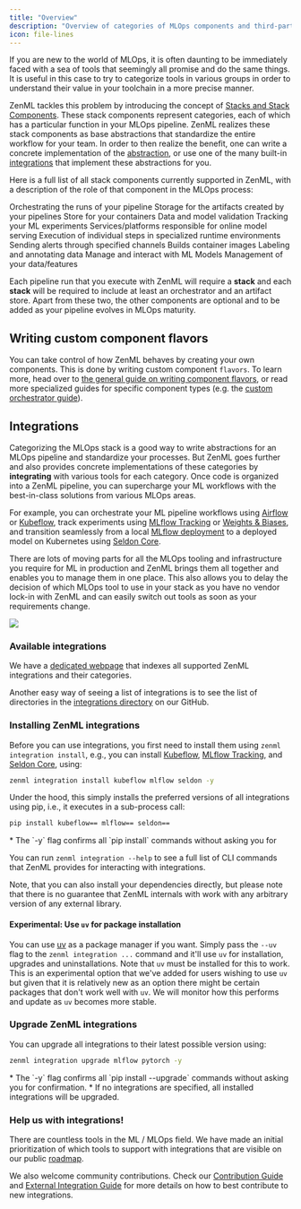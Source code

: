 ```yaml
---
title: "Overview"
description: "Overview of categories of MLOps components and third-party integrations."
icon: file-lines
---
```


If you are new to the world of MLOps, it is often daunting to be immediately faced with a sea of tools that seemingly all promise and do the same things. It is useful in this case to try to categorize tools in various groups in order to understand their value in your toolchain in a more precise manner.

ZenML tackles this problem by introducing the concept of [Stacks and Stack Components](/develop/user-guide/guides/production-guide/understand-stacks). These stack components represent categories, each of which has a particular function in your MLOps pipeline. ZenML realizes these stack components as base abstractions that standardize the entire workflow for your team. In order to then realize the benefit, one can write a concrete implementation of the [abstraction](/develop/stack-components/stack-deployment/implement-a-custom-stack-component), or use one of the many built-in [integrations](/develop/stack-components/component-guide) that implement these abstractions for you.

Here is a full list of all stack components currently supported in ZenML, with a description of the role of that component in the MLOps process:

<CardGroup cols={3}>
<Card title="Orchestrator" icon="sitemap" href="/develop/stack-components/orchestrators">
 Orchestrating the runs of your pipeline
 </Card>
 <Card title="Artifact Store" icon="box-archive" href="/develop/stack-components/artifact-stores">
  Storage for the artifacts created by your pipelines
  </Card>
  <Card title="Container Registry" icon="docker" href="/develop/stack-components/container-registries">
   Store for your containers
   </Card>
  <Card title="Data Validator" icon="check-double" href="/develop/stack-components/data-validators">
  Data and model validation
  </Card>
  <Card title="Experiment Tracker" icon="flask" href="/develop/stack-components/experiment-trackers">
  Tracking your ML experiments
  </Card> <Card title="Model Deployer" icon="rocket" href="/develop/stack-components/model-deployers">
  Services/platforms responsible for online model serving
  </Card>
  <Card title="Step Operator" icon="gear" href="/develop/stack-components/step-operators">
  Execution of individual steps in specialized runtime environments
  </Card>
  <Card title="Alerter" icon="bell" href="/develop/stack-components/alerters">
   Sending alerts through specified channels
  </Card> <Card title="Image Builder" icon="image" href="/develop/stack-components/image-builders">
  Builds container images
  </Card> <Card title="Annotator" icon="tags" href="/develop/stack-components/annotators">
  Labeling and annotating data
  </Card>
  <Card title="Model Registry" icon="database" href="/develop/stack-components/model-registries">
  Manage and interact with ML Models
  </Card>
   <Card title="Feature Store" icon="layer-group" href="/develop/stack-components/feature-stores">
   Management of your data/features
    </Card>
</CardGroup>

Each pipeline run that you execute with ZenML will require a **stack** and each **stack** will be required to include at least an orchestrator and an artifact store. Apart from these two, the other components are optional and to be added as your pipeline evolves in MLOps maturity.

## Writing custom component flavors

You can take control of how ZenML behaves by creating your own components. This is done by writing custom component `flavors`. To learn more, head over to [the general guide on writing component flavors](/develop/stack-components/stack-deployment/implement-a-custom-stack-component), or read more specialized guides for specific component types (e.g. the [custom orchestrator guide](/develop/stack-components/orchestrators/custom)).

## Integrations

Categorizing the MLOps stack is a good way to write abstractions for an MLOps pipeline and standardize your processes. But ZenML goes further and also provides concrete implementations of these categories by **integrating** with various tools for each category. Once code is organized into a ZenML pipeline, you can supercharge your ML workflows with the best-in-class solutions from various MLOps areas.

For example, you can orchestrate your ML pipeline workflows using [Airflow](/develop/stack-components/orchestrators/airflow) or [Kubeflow](/develop/stack-components/orchestrators/kubeflow), track experiments using [MLflow Tracking](/develop/stack-components/experiment-trackers/mlflow) or [Weights & Biases](/develop/stack-components/experiment-trackers/wandb), and transition seamlessly from a local [MLflow deployment](/develop/stack-components/model-deployers/mlflow) to a deployed model on Kubernetes using [Seldon Core](/develop/stack-components/model-deployers/seldon).

There are lots of moving parts for all the MLOps tooling and infrastructure you require for ML in production and ZenML brings them all together and enables you to manage them in one place. This also allows you to delay the decision of which MLOps tool to use in your stack as you have no vendor lock-in with ZenML and can easily switch out tools as soon as your requirements change.

<Frame caption="ZenML is the glue">
  <img src="/_assets/stack-components/stack-components-1.avif"/>
</Frame>


### Available integrations

We have a [dedicated webpage](https://zenml.io/integrations) that indexes all supported ZenML integrations and their categories.

Another easy way of seeing a list of integrations is to see the list of directories in the [integrations directory](https://github.com/zenml-io/zenml/tree/main/src/zenml/integrations) on our GitHub.

### Installing ZenML integrations

Before you can use integrations, you first need to install them using `zenml integration install`, e.g., you can install [Kubeflow](/develop/stack-components/orchestrators/kubeflow), [MLflow Tracking](/develop/stack-components/experiment-trackers/mlflow), and [Seldon Core](/develop/stack-components/model-deployers/seldon), using:

```bash
zenml integration install kubeflow mlflow seldon -y
```

Under the hood, this simply installs the preferred versions of all integrations using pip, i.e., it executes in a sub-process call:

```bash
pip install kubeflow== mlflow== seldon==
```

<Info>
* The `-y` flag confirms all `pip install` commands without asking you for

You can run `zenml integration --help` to see a full list of CLI commands that ZenML provides for interacting with integrations.
</Info>

Note, that you can also install your dependencies directly, but please note that there is no guarantee that ZenML internals with work with any arbitrary version of any external library.

#### Experimental: Use `uv` for package installation

You can use [uv](https://github.com/astral-sh/uv) as a package manager if you want. Simply pass the `--uv` flag to the `zenml integration ...` command and it'll use `uv` for installation, upgrades and uninstallations. Note that `uv` must be installed for this to work. This is an experimental option that we've added for users wishing to use `uv` but given that it is relatively new as an option there might be certain packages that don't work well with `uv`. We will monitor how this performs and update as `uv` becomes more stable.

### Upgrade ZenML integrations

You can upgrade all integrations to their latest possible version using:

```bash
zenml integration upgrade mlflow pytorch -y
```

<Info>
* The `-y` flag confirms all `pip install --upgrade` commands without asking you for confirmation.
* If no integrations are specified, all installed integrations will be upgraded.
</Info>

### Help us with integrations!

There are countless tools in the ML / MLOps field. We have made an initial prioritization of which tools to support with integrations that are visible on our public [roadmap](https://zenml.io/roadmap).

We also welcome community contributions. Check our [Contribution Guide](https://github.com/zenml-io/zenml/blob/main/CONTRIBUTING.md) and [External Integration Guide](https://github.com/zenml-io/zenml/blob/main/src/zenml/integrations/README.md) for more details on how to best contribute to new integrations.

